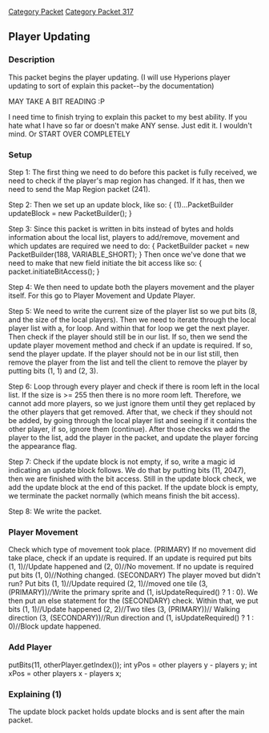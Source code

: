 [[Category Packet]]
[[Category Packet 317]]
== Player Updating ==

=== Description ===

This packet begins the player updating. (I will use Hyperions player updating to sort of explain this packet--by the documentation)

MAY TAKE A BIT READING :P

I need time to finish trying to explain this packet to my best ability. If you hate what I have so far or doesn't make ANY sense. Just edit it. I wouldn't mind. Or START OVER COMPLETELY

=== Setup  ===
Step 1: The first thing we need to do before this packet is fully received, we need to check if the player's map region has changed. If it has, then we need to send the Map Region packet (241). 

Step 2: Then we set up an update block, like so: { (1)...PacketBuilder updateBlock = new PacketBuilder(); } 

Step 3: Since this packet is written in bits instead of bytes and holds information about the local list, players to add/remove, movement and which updates are required we need to do: { PacketBuilder packet = new PacketBuilder(188, VARIABLE_SHORT); } Then once we've done that we need to make that new field initiate the bit access like so: { packet.initiateBitAccess(); }

Step 4: We then need to update both the players movement and the player itself. For this go to Player Movement and Update Player.

Step 5: We need to write the current size of the player list so we put bits (8, and the size of the local players). Then we need to iterate through the local player list with a, for loop. And within that for loop we get the next player. Then check if the player should still be in our list. If so, then we send the update player movement method and check if an update is required. If so, send the player update. If the player should not be in our list still, then remove the player from the list and tell the client to remove the player by putting bits (1, 1) and (2, 3).

Step 6: Loop through every player and check if there is room left in the local list. If the size is >= 255 then there is no more room left. Therefore, we cannot add more players, so we just ignore them until they get replaced by the other players that get removed. After that, we check if they should not be added, by going through the local player list and seeing if it contains the other player, if so, ignore them (continue). After those checks we add the player to the list, add the player in the packet, and update the player forcing the appearance flag.

Step 7: Check if the update block is not empty, if so, write a magic id indicating an update block follows. We do that by putting bits (11, 2047), then we are finished with the bit access. Still in the update block check, we add the update block at the end of this packet. If the update block is empty, we terminate the packet normally (which means finish the bit access).

Step 8: We write the packet.

=== Player Movement ===
Check which type of movement took place. (PRIMARY) If no movement did take place, check if an update is required. If an update is required put bits (1, 1)//Update happened  and (2, 0)//No movement. If no update is required put bits (1, 0)//Nothing changed. (SECONDARY) The player moved but didn't run? Put bits (1, 1)//Update required (2, 1)//moved one tile (3, (PRIMARY))//Write the primary sprite and (1, isUpdateRequired() ? 1 : 0). We then put an else statement for the (SECONDARY) check. Within that, we put bits (1, 1)//Update happened (2, 2)//Two tiles (3, (PRIMARY))// Walking direction (3, (SECONDARY))//Run direction and (1, isUpdateRequired() ? 1 : 0)//Block update happened.

=== Add Player ===
putBits(11, otherPlayer.getIndex()); int yPos = other players y - players y; int xPos = other players x - players x;

=== Explaining (1) ===
The update block packet holds update blocks and is sent after the main packet.